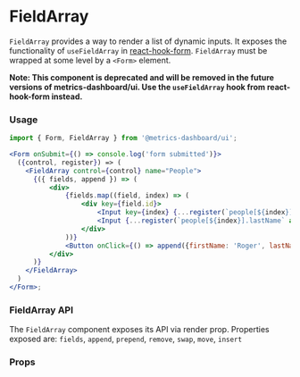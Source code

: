 
<Meta title="MDX|FieldArray" component={FieldArray} />

# FieldArray

`FieldArray` provides a way to render a list of dynamic inputs. It exposes the functionality of `useFieldArray` in [react-hook-form](https://react-hook-form.com/advanced-usage/#FieldArrays). `FieldArray` must be wrapped at some level by a `<Form>` element.

**Note: This component is deprecated and will be removed in the future versions of metrics-dashboard/ui. Use the `useFieldArray` hook from react-hook-form instead.**

### Usage

```jsx
import { Form, FieldArray } from '@metrics-dashboard/ui';

<Form onSubmit={() => console.log('form submitted')}>
  ({control, register}) => (
    <FieldArray control={control} name="People">
      {({ fields, append }) => (
          <div>
              {fields.map((field, index) => (
                  <div key={field.id}>
                      <Input key={index} {...register(`people[${index}].firstName` as const)} value={field.firstName} />
                      <Input {...register(`people[${index}].lastName` as const)} value={field.lastName} />
                  </div>
              ))}
              <Button onClick={() => append({firstName: 'Roger', lastName: 'Waters'})}>Append</Button>
          </div>
      )}
    </FieldArray>
  )
</Form>;
```

### FieldArray API

The `FieldArray` component exposes its API via render prop. Properties exposed are: `fields`, `append`, `prepend`, `remove`, `swap`, `move`, `insert`

### Props

<ArgTypes of={FieldArray} />
